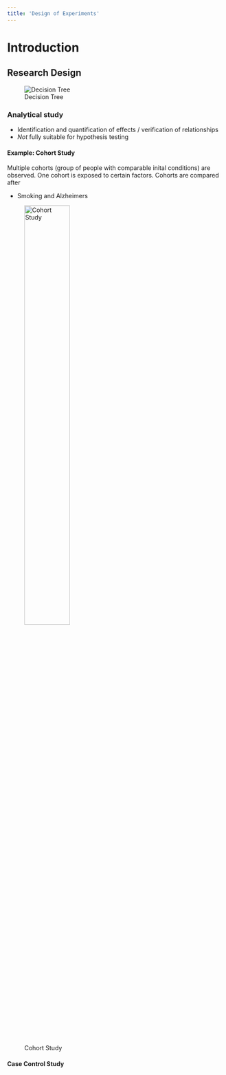 ```yaml
---
title: 'Design of Experiments'
---
```



# Introduction



## Research Design


![Decision Tree](tree.png)

### Analytical study 

- Identification and quantification of effects / verification of relationships
- *Not* fully suitable for hypothesis testing 

#### Example: Cohort Study

Multiple cohorts (group of people with comparable inital conditions) are observed. One cohort is exposed to certain factors. Cohorts are compared after 

- Smoking and Alzheimers

![Cohort Study](cohort.png){width=50%}

#### Case Control Study 
